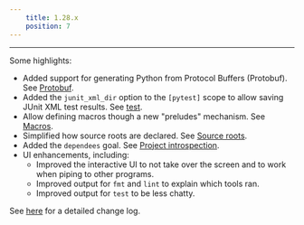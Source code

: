```yaml
---
    title: 1.28.x
    position: 7
---
```




---

Some highlights:

- Added support for generating Python from Protocol Buffers (Protobuf). See [Protobuf](doc:protobuf).
- Added the `junit_xml_dir` option to the `[pytest]` scope to allow saving JUnit XML test results. See [test](doc:python-test-goal).
- Allow defining macros though a new "preludes" mechanism. See [Macros](doc:macros).
- Simplified how source roots are declared. See [Source roots](doc:source-roots).
- Added the `dependees` goal. See [Project introspection](doc:project-introspection).
- UI enhancements, including:
    - Improved the interactive UI to not take over the screen and to work when piping to other programs.
    - Improved output for `fmt` and `lint` to explain which tools ran.
    - Improved output for `test` to be less chatty.

See [here](https://github.com/pantsbuild/pants/blob/master/src/python/pants/notes/1.28.x.rst) for a detailed change log.